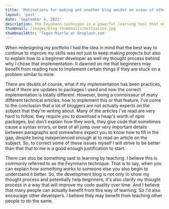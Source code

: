 ```yaml
---
title: 'Motivations for making yet another blog amidst an ocean of other development blogs'
layout: 'post'
date: 'September 4, 2022'
description: The Feynmann technique is a powerful learning tool that not only benefits the person teaching, but also someone that is learning.
thumbnail: /images/blog-thumbnails/motivation.jpg
thumbnailAttr: 'Tegan Mierle at Unsplash.com'
---
```

When redesigning my portfolio I had the idea in mind that the best way to continue to improve my skills was not just to keep making projects but also to explain how to a beginner developer as well my thought process behind why I chose that implementation. It dawned on me that beginners may benefit from reading how to implement certain things if they are stuck on a problem similar to mine. 

There are doubts of course, what if my implementation has been practices, what if there are updates to packages I used and now the correct implementation is totally different. However, being a connoisseur of many different technical articles, how to implement this or that feature, I've come to the conclusion that a lot of bloggers are not actually experts on the subject that they're writing about. Many of the articles I've read are very hard to follow, they require you to download a heap's worth of npm packages, but don't explain how they work, they give code that sometimes cause a syntax errors, or best of all jump over very important details between paragraphs and somewhere expect you to know how to fill in the gap, despite being inexperienced enough at to read an article on the subject. So, to correct some of these issues myself I will strive to be better than that that to me is a good enough justification to start. 

There can also be something said to learning by teaching. I believe this is commonly referred to as the Feynmann technique. That is to say, when you can explain how something works to someone else you also begin to understand it better. So, the development blog is not only to show my thought process and potentially help beginners, it's also clarify my thought process in a way that will improve my code quality over time. And I believe that many people can actually benefit from this way of learning. So I'd also encourage other developers. I believe they may benefit from teaching other people to do the same.